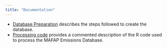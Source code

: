 ```yaml
---
title: "Documentation"
---
```



- [Database Preparation](methods/emissions_db_construction.qmd) describes the steps followed to create the database.
- [Processing code](methods/emdb_processing.qmd) provides a commented description of the R code used to process the MAFAP Emissions Database.